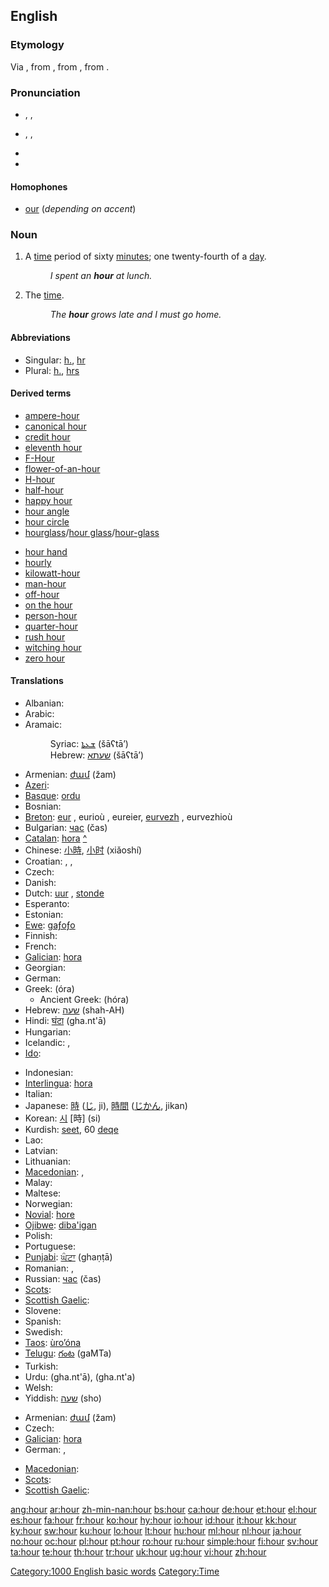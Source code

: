 ==English==

{{rank|thousand|looking|John|366|hour|air|reason|feel}}

===Etymology===
Via {{etyl|enm}}, from {{etyl|fro}} {{term|heure|lang=fro}}, from {{etyl|la}} {{term|hora|hōra|lang=la|hour}}, from {{etyl|grc}} {{term|ὥρα||any time or period, whether of the year, month, or day|tr=hōrā|sc=polytonic|lang=grc}}.

===Pronunciation===
* {{a|RP|Australia}} {{enPR|ouər}}, {{IPA|/aʊəɹ/}}, {{SAMPA|/aU@r/}}
* {{a|US|Canada}} {{enPR|our}}, {{IPA|/aʊɹ/|/aʊəɹ/}}, {{SAMPA|/aUr/}}
* {{audio|en-us-hour.ogg|Audio (US)}}
* {{rhymes|aʊər}}

====Homophones====
* [[our]] (''depending on accent'')

===Noun===
{{wikipedia}}
{{en-noun}}

# A [[time]] period of sixty [[minute]]s; one twenty-fourth of a [[day]].
#: ''I spent an '''hour''' at lunch.''
# {{poetic}} The [[time]].
#: ''The '''hour''' grows late and I must go home.''

====Abbreviations====
* Singular: [[h.]], [[hr]]
* Plural: [[h.]], [[hrs]]

====Derived terms====
{{rel-top}}
* [[ampere-hour]]
* [[canonical hour]]
* [[credit hour]]
* [[eleventh hour]]
* [[F-Hour]]
* [[flower-of-an-hour]]
* [[H-hour]]
* [[half-hour]]
* [[happy hour]]
* [[hour angle]]
* [[hour circle]]
* [[hourglass]]/[[hour glass]]/[[hour-glass]]
{{rel-mid}}
* [[hour hand]]
* [[hourly]]
* [[kilowatt-hour]]
* [[man-hour]]
* [[off-hour]]
* [[on the hour]]
* [[person-hour]]
* [[quarter-hour]]
* [[rush hour]]
* [[witching hour]]
* [[zero hour]]
{{rel-bottom}}

{{lookfrom|hour}}

====Translations====
{{trans-top|time period of sixty minutes}}
* Albanian: {{t-|sq|orë|f|xs=Albanian}}
* Arabic: {{Arab|[[ساعة]]}} {{IPAchar|(sāʕa)}} {{f}}
* Aramaic:
*: Syriac: [[ܫܥܬܐ]] (šāʕtā’) {{f}}
*: Hebrew: [[שעתא]] (šāʕtā’) {{f}}
* Armenian: [[ժամ]] (žam)
* [[Azeri]]: {{t+|az|saat|xs=Azeri}}
* [[Basque]]: [[ordu]]
* Bosnian: {{t-|bs|sat|m}}
* [[Breton]]: [[eur]] {{f}}, eurioù {{p}}, eureier, [[eurvezh]] {{f}}, eurvezhioù {{p}}
* Bulgarian: [[час]] (čas) {{m}}
* [[Catalan]]: [[hora]] {{f}} [[:ca:hora|^]]
* Chinese: [[小時]], [[小时]] (xiǎoshí)
* Croatian: {{t+|hr|sat|m}}, {{t-|hr|ura|f}}, {{t-|hr|čas|m}}
* Czech: {{t+|cs|hodina|f}}
* Danish: {{t+|da|time}}
* Dutch: [[uur]] {{n}}, [[stonde]] {{f}}
* Esperanto: {{t-|eo|horo|xs=Esperanto}}
* Estonian: {{t-|et|tund}}
* [[Ewe]]: [[gaƒoƒo]]
* Finnish: {{t+|fi|tunti}}
* French: {{t+|fr|heure|f}}
* [[Galician]]: [[hora]] {{f}}
* Georgian: {{t-|ka|საათი|tr=saat’i|sc=Geor|xs=Georgian}}
* German: {{t+|de|Stunde|f}}
* Greek: {{t+|el|ώρα|f|sc=Grek}} (óra)
** Ancient Greek: {{IPAchar|[[ὥρα]]}} (hóra)  {{f}}
* Hebrew: [[שעה]] (shah-AH) {{f}}
* Hindi: [[घंटा]] (gha.nt'ā)
* Hungarian: {{t+|hu|óra}}
* Icelandic: {{t+|is|klukkustund}}, {{t+|is|klukkutími}}
* [[Ido]]: {{t+|io|horo|xs=Ido}}
{{trans-mid}}
* Indonesian: {{t-|id|jam|xs=Indonesian}}
* [[Interlingua]]: [[hora]]
* Italian: {{t+|it|ora|f}}
* Japanese: [[時]] ([[じ]], ji), [[時間]] ([[じかん]], jikan)
* Korean: [[시]] [時] (si)
* Kurdish: [[seet]], 60 [[deqe]]
* Lao: {{t+|lo|ຊົ່ວໂມງ|tr=sua-mööng|sc=Laoo|xs=Lao}}
* Latvian: {{t-|lv|stunda|f|xs=Latvian}}
* Lithuanian: {{t+|lt|valanda|f|xs=Lithuanian}}
* [[Macedonian]]: {{t+|mk|час|m|tr=čas|sc=Cyrl|xs=Macedonian}},  {{t|mk|саат|m|tr=sáat|sc=Cyrl|xs=Macedonian}}
* Malay: {{t+|ms|jam|xs=Malay}}
* Maltese: {{t-|mt|siegħa|xs=Maltese}}
* Norwegian: {{t+|no|time}}
* [[Novial]]: [[hore]]
* [[Ojibwe]]: [[diba'igan]]
* Polish: {{t+|pl|godzina|f}}
* Portuguese: {{t+|pt|hora|f}}
* [[Punjabi]]: [[ਘੰਟਾ]] (ghaṇṭā)
* Romanian: {{t+|ro|oră|f}}, {{t+|ro|ceas|m|f}}
* Russian: [[час]] (čas) {{f}}
* [[Scots]]: {{tø|sco|oor|xs=Scots}}
* [[Scottish Gaelic]]: {{t-|gd|uair|f|xs=Scottish Gaelic}}
* Slovene: {{t+|sl|ura|f}}
* Spanish: {{t+|es|hora|f}}
* Swedish: {{t+|sv|timme|c}}
* [[Taos]]: [[ùro’óna]]
* [[Telugu]]: [[గంట]] (gaMTa)
* Turkish: {{t+|tr|saat}}
* Urdu: {{ur-Arab|[[گھنٹا]]}} (gha.nt'ā), {{ur-Arab|[[گھنٹہ]]}} (gha.nt'a)
* Welsh: {{t-|cy|awr|f|xs=Welsh}}
* Yiddish: [[שעה]] (sho) {{f}}
{{trans-bottom}}

{{trans-top|the time}}
* Armenian: [[ժամ]] (žam)
* Czech: {{t+|cs|hodina|f}}
* [[Galician]]: [[hora]] {{f}}
* German: {{t+|de|Zeit|f}}, {{t+|de|Uhr}}
{{trans-mid}}
* [[Macedonian]]: {{qualifier|with definite article suffix}} {{t|mk|часот|m|tr=čásot|sc=Cyrl|xs=Macedonian}}
* [[Scots]]: {{tø|sco|oor|xs=Scots}}
* [[Scottish Gaelic]]: {{t-|gd|uair|f|xs=Scottish Gaelic}}
{{trans-bottom}}

[[Category:1000 English basic words]]
[[Category:Time]]

[[ang:hour]]
[[ar:hour]]
[[zh-min-nan:hour]]
[[bs:hour]]
[[ca:hour]]
[[de:hour]]
[[et:hour]]
[[el:hour]]
[[es:hour]]
[[fa:hour]]
[[fr:hour]]
[[ko:hour]]
[[hy:hour]]
[[io:hour]]
[[id:hour]]
[[it:hour]]
[[kk:hour]]
[[ky:hour]]
[[sw:hour]]
[[ku:hour]]
[[lo:hour]]
[[lt:hour]]
[[hu:hour]]
[[ml:hour]]
[[nl:hour]]
[[ja:hour]]
[[no:hour]]
[[oc:hour]]
[[pl:hour]]
[[pt:hour]]
[[ro:hour]]
[[ru:hour]]
[[simple:hour]]
[[fi:hour]]
[[sv:hour]]
[[ta:hour]]
[[te:hour]]
[[th:hour]]
[[tr:hour]]
[[uk:hour]]
[[ug:hour]]
[[vi:hour]]
[[zh:hour]]